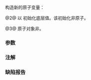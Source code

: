 {{cpp/atomic/atomic/title|atomic}}
{{cpp/atomic/atomic/navbar}}
{{dcl begin}}
{{dcl rev multi|num=1
|since1=c++11|dcl1=
atomic() noexcept = default;
|since2=c++20|dcl2=
constexpr atomic() noexcept(std::is_nothrow_default_constructible_v&lt;T&gt;);
}}
{{dcl|num=2|since=c++11|
constexpr atomic( T desired ) noexcept;
}}
{{dcl|num=3|since=c++11|1=
atomic( const atomic&amp; ) = delete;
}}
{{dcl end}}

构造新的原子变量：

{{rrev multi
|until1=c++20|rev1=
@1@ 默认构造函数是平凡的：不发生静态和线程局域对象的[[cpp/language/zero initialization|零初始化]]以外的初始化。
@@ {{lc|std::atomic_init}} 可用于完成初始化。
|rev2=
@1@ 值初始化底层对象（即用 {{c|T()}})）。该初始化非原子。
@@ {{cpp/enable_if| {{c|std::is_default_constructible_v&lt;T&gt;}} 为 {{c|true}} }}。
}}

@2@ 以 {{c|desired}} 初始化底层值。该初始化非原子。

@3@ 原子对象非{{named req|CopyConstructible}}。

===参数===
{{par begin}}
{{par|desired|用以初始化的值}}
{{par end}}

===注解===
{{rrev|until=c++20|
默认初始化的 {{c/core|std::atomic&lt;T&gt;}} 不含 {{tt|T}} 对象，它仅有的合法用法是析构和以 {{lc|std::atomic_init}} 初始化，见 {{lwg|2334}}。
}}

===缺陷报告===
{{dr list begin}}
{{dr list item|wg=lwg|dr=4169|std=C++20|before={{lc|std::is_default_constructible_v}} 能报告假阳性|after=约束了默认构造函数}}
{{dr list end}}

{{langlinks|de|en|es|fr|it|ja|pt|ru}}
